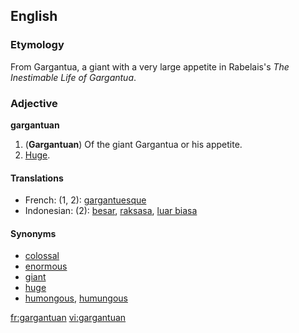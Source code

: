 ==English==
===Etymology===
From Gargantua, a giant with a very large appetite in Rabelais's ''The Inestimable Life of Gargantua''.

=== Adjective ===
'''gargantuan'''

#('''Gargantuan''') Of the giant Gargantua or his appetite.
#[[Huge]].

====Translations====
*French: (1, 2): [[gargantuesque]]
*Indonesian: (2): [[besar]], [[raksasa]], [[luar biasa]]

====Synonyms====
*[[colossal]]
*[[enormous]]
*[[giant]]
*[[huge]]
*[[humongous]], [[humungous]]

[[fr:gargantuan]]
[[vi:gargantuan]]